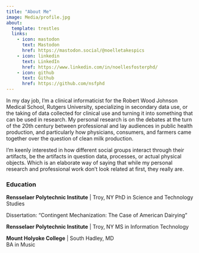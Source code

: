 ```yaml
---
title: "About Me"
image: Media/profile.jpg
about:
  template: trestles
  links:
    - icon: mastodon
      text: Mastodon
      href: https://mastodon.social/@noelletakespics
    - icon: linkedin
      text: LinkedIn
      href: https://www.linkedin.com/in/noellesfosterphd/
    - icon: github
      text: Github
      href: https://github.com/nsfphd
---
```


In my day job, I'm a clinical informaticist for the Robert Wood Johnson Medical School, Rutgers University, specializing in secondary data use, or the taking of data collected for clinical use and turning it into something that can be used in research. My personal research is on the debates at the turn of the 20th century between professional and lay audiences in public health production, and particularly how physicians, consumers, and farmers came together over the question of clean milk production.

I'm keenly interested in how different social groups interact through their artifacts, be the artifacts in question data, processes, or actual physical objects. Which is an elaborate way of saying that while my personal research and professional work don't look related at first, they really are.

### Education

**Rensselaer Polytechnic Institute** \| Troy, NY
PhD in Science and Technology Studies

Dissertation: "Contingent Mechanization: The Case of American Dairying"

**Rensselaer Polytechnic Institute** \| Troy, NY
MS in Information Technology

**Mount Holyoke College** \| South Hadley, MD\
BA in Music
